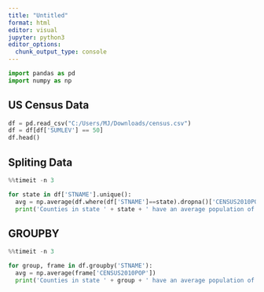 ```yaml
---
title: "Untitled"
format: html
editor: visual
jupyter: python3
editor_options: 
  chunk_output_type: console
---
```


```python
import pandas as pd
import numpy as np
```

## US Census Data

```python
df = pd.read_csv("C:/Users/MJ/Downloads/census.csv")
df = df[df['SUMLEV'] == 50]
df.head()
```

## Spliting Data

```python
%%timeit -n 3

for state in df['STNAME'].unique():
  avg = np.average(df.where(df['STNAME']==state).dropna()['CENSUS2010POP'])
  print('Counties in state ' + state + ' have an average population of ' + str(avg))
```

## GROUPBY

```python
%%timeit -n 3

for group, frame in df.groupby('STNAME'):
  avg = np.average(frame['CENSUS2010POP'])
  print('Counties in state ' + group + ' have an average population of ' + str(avg))
```
